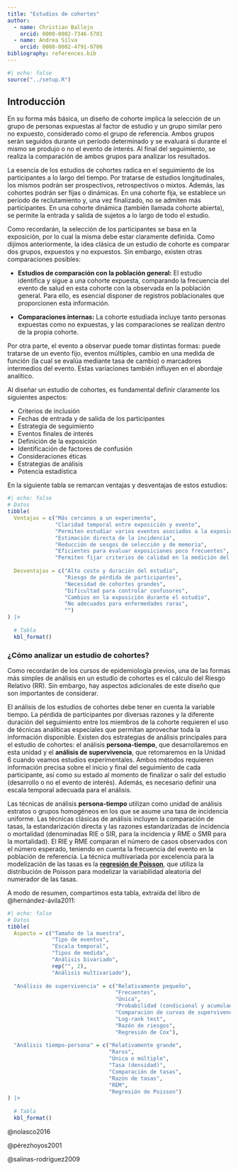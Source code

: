 ```yaml
---
title: "Estudios de cohortes"
author: 
  - name: Christian Ballejo
    orcid: 0000-0002-7346-5701
  - name: Andrea Silva
    orcid: 0000-0002-4791-9706
bibliography: references.bib
---
```


```r
#| echo: false
source("../setup.R")
```

## Introducción

En su forma más básica, un diseño de cohorte implica la selección de un grupo de personas expuestas al factor de estudio y un grupo similar pero no expuesto, considerado como el grupo de referencia. Ambos grupos serán seguidos durante un período determinado y se evaluará si durante el mismo se produjo o no el evento de interés. Al final del seguimiento, se realiza la comparación de ambos grupos para analizar los resultados.

La esencia de los estudios de cohortes radica en el seguimiento de los participantes a lo largo del tiempo. Por tratarse de estudios longitudinales, los mismos podrán ser prospectivos, retrospectivos o mixtos. Además, las cohortes podrán ser fijas o dinámicas. En una cohorte fija, se establece un período de reclutamiento y, una vez finalizado, no se admiten más participantes. En una cohorte dinámica (también llamada cohorte abierta), se permite la entrada y salida de sujetos a lo largo de todo el estudio.

Como recordarán, la selección de los participantes se basa en la exposición, por lo cual la misma debe estar claramente definida. Como dijimos anteriormente, la idea clásica de un estudio de cohorte es comparar dos grupos, expuestos y no expuestos. Sin embargo, existen otras comparaciones posibles:

-   **Estudios de comparación con la población general:** El estudio identifica y sigue a una cohorte expuesta, comparando la frecuencia del evento de salud en esta cohorte con la observada en la población general. Para ello, es esencial disponer de registros poblacionales que proporcionen esta información.

-   **Comparaciones internas:** La cohorte estudiada incluye tanto personas expuestas como no expuestas, y las comparaciones se realizan dentro de la propia cohorte.

Por otra parte, el evento a observar puede tomar distintas formas: puede tratarse de un evento fijo, eventos múltiples, cambio en una medida de función (la cual se evalúa mediante tasa de cambio) o marcadores intermedios del evento. Estas variaciones también influyen en el abordaje analítico.

Al diseñar un estudio de cohortes, es fundamental definir claramente los siguientes aspectos:

-   Criterios de inclusión
-   Fechas de entrada y de salida de los participantes
-   Estrategia de seguimiento
-   Eventos finales de interés
-   Definición de la exposición
-   Identificación de factores de confusión
-   Consideraciones éticas
-   Estrategias de análisis
-   Potencia estadística

En la siguiente tabla se remarcan ventajas y desventajas de estos estudios:

```r
#| echo: false
# Datos
tibble(
  Ventajas = c("Más cercanos a un experimento",
               "Claridad temporal entre exposición y evento",
               "Permiten estudiar varios eventos asociados a la exposición",
               "Estimación directa de la incidencia",
               "Reducción de sesgos de selección y de memoria",
               "Eficientes para evaluar exposiciones poco frecuentes",
               "Permiten fijar criterios de calidad en la medición del evento"),
 
  Desventajas = c("Alto costo y duración del estudio",
                  "Riesgo de pérdida de participantes",
                  "Necesidad de cohortes grandes",
                  "Dificultad para controlar confusores",
                  "Cambios en la exposición durante el estudio",
                  "No adecuados para enfermedades raras",
                  "")
) |> 
  
  # Tabla
  kbl_format()
```

### ¿Cómo analizar un estudio de cohortes?

Como recordarán de los cursos de epidemiología previos, una de las formas más simples de análisis en un estudio de cohortes es el cálculo del Riesgo Relativo (RR). Sin embargo, hay aspectos adicionales de este diseño que son importantes de considerar.

El análisis de los estudios de cohortes debe tener en cuenta la variable tiempo. La pérdida de participantes por diversas razones y la diferente duración del seguimiento entre los miembros de la cohorte requieren el uso de técnicas analíticas especiales que permitan aprovechar toda la información disponible. Existen dos estrategias de análisis principales para el estudio de cohortes: el análisis **persona-tiempo**, que desarrollaremos en esta unidad y el **análisis de supervivencia**, que retomaremos en la Unidad 6 cuando veamos estudios experimentales. Ambos métodos requieren información precisa sobre el inicio y final del seguimiento de cada participante, así como su estado al momento de finalizar o salir del estudio (desarrollo o no el evento de interés). Además, es necesario definir una escala temporal adecuada para el análisis.

Las técnicas de análisis **persona-tiempo** utilizan como unidad de análisis estratos o grupos homogéneos en los que se asume una tasa de incidencia uniforme. Las técnicas clásicas de análisis incluyen la comparación de tasas, la estandarización directa y las razones estandarizadas de incidencia o mortalidad (denominadas RIE o SIR, para la incidencia y RME o SMR para la mortalidad). El RIE y RME comparan el número de casos observados con el número esperado, teniendo en cuenta la frecuencia del evento en la población de referencia. La técnica multivariada por excelencia para la modelización de las tasas es la [**regresión de Poisson**](reg_poisson.qmd), que utiliza la distribución de Poisson para modelizar la variabilidad aleatoria del numerador de las tasas.

A modo de resumen, compartimos esta tabla, extraída del libro de @hernández-ávila2011:

```r
#| echo: false
# Datos
tibble(
  Aspecto = c("Tamaño de la muestra",
              "Tipo de eventos",
              "Escala temporal",
              "Tipos de medida",
              "Análisis bivariado",
              rep("", 2),
              "Análisis multivariado"),
 
  "Análisis de supervivencia" = c("Relativamente pequeño",
                                  "Frecuentes",
                                  "Única",
                                  "Probabilidad (condicional y acumulada)",
                                  "Comparación de curvas de supervivencia",
                                  "Log-rank test",
                                  "Razón de riesgos",
                                  "Regresión de Cox"),
  
  "Análisis tiempo-persona" = c("Relativamente grande",
                                "Raros",
                                "Única o múltiple",
                                "Tasa (densidad)",
                                "Comparación de tasas",
                                "Razón de tasas",
                                "REM",
                                "Regresión de Poisson")
) |> 
  
  # Tabla
  kbl_format()
```

::: hidden
@nolasco2016

@pérezhoyos2001

@salinas-rodríguez2009
:::
